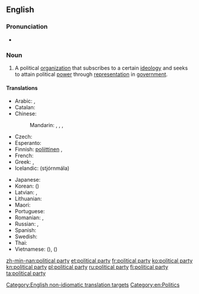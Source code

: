 ==English==
{{wikipedia}}

===Pronunciation===
* {{audio|En-uk-political party.ogg|Audio (UK)|lang=en}}

===Noun===
{{en-noun|head=[[political]] [[party]]|political parties}}

# A political [[organization]] that subscribes to a certain [[ideology]] and seeks to attain political [[power]] through [[representation]] in [[government]].

====Translations====
{{trans-top|political organization}}
* Arabic: {{t|ar|حزب سياسي|m|tr=ḥizb siyaasiyy}}, {{t|ar|حزب|m|tr=ḥizb}}
* Catalan: {{t|ca|partit polític|m}}
* Chinese:
*: Mandarin: {{t+|cmn|政黨|sc=Hani}}, {{t+|cmn|政党|tr=zhèngdǎng|sc=Hani}}, {{t+|cmn|黨|sc=Hani}}, {{t+|cmn|党|tr=dǎng|sc=Hani}}
* Czech: {{t+|cs|politická strana|f}}
* Esperanto: {{t|eo|politiko partio}}
* Finnish: [[poliittinen#Finnish|poliittinen]] {{t+|fi|puolue}}, {{t+|fi|puolue}}
* French: {{t+|fr|parti politique}}
* Greek: {{t|el|πολιτικό κόμμα|n}}, {{qualifier|colloquial}} {{t+|el|κόμμα|n}}
* Icelandic: (stjórnmála) {{t|is|flokk}}
{{trans-mid}}
* Japanese: {{t+|ja|政党|tr=せいとう, seitō}}
* Korean: {{t+|ko|정당|sc=Hang}} ({{t+|ko|政黨|sc=Hani}})
* Latvian: {{t|lv|politiska partija|f}}, {{t|lv|politiskā partija|f}}
* Lithuanian: {{t|lt|politinė partija|f}}
* Maori: {{t|mi| rōpū tōrangapū}}
* Portuguese: {{t|pt|partido político|m}}
* Romanian: {{t|ro|partide politice|n-p}}, {{t|ro|partid politic|n}}
* Russian: {{t|ru|политическая партия|f|tr=politíčeskaja pártija}}, {{t+|ru|партия|f|tr=pártija}}
* Spanish: {{t|es|partido político|m}}
* Swedish: {{t+|sv|politiskt parti|n}}
* Thai: {{t+|th|พรรคการเมือง|tr=pák gaan meuang|sc=Thai}}
* Vietnamese: {{t|vi|chánh đảng}} ({{t|vi|政黨}}), {{t+|vi|đảng}} ({{t|vi|黨}})
{{trans-bottom}}

[[Category:English non-idiomatic translation targets]]
[[Category:en:Politics]]

[[zh-min-nan:political party]]
[[et:political party]]
[[fr:political party]]
[[ko:political party]]
[[kn:political party]]
[[pl:political party]]
[[ru:political party]]
[[fi:political party]]
[[ta:political party]]